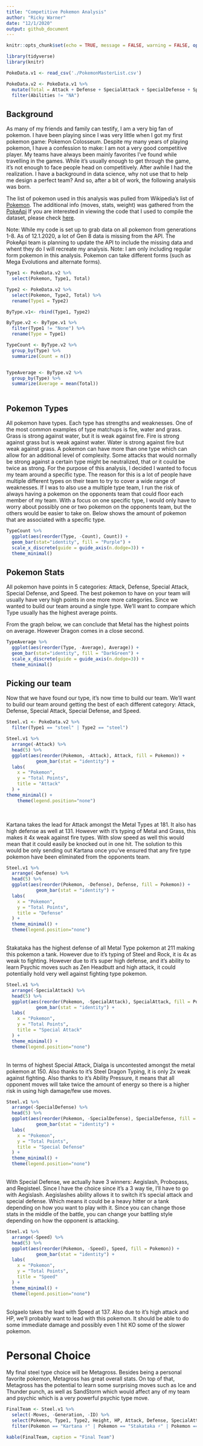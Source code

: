 ```yaml
---
title: "Competitive Pokemon Analysis"
author: "Ricky Warner"
date: "12/1/2020"
output: github_document
---
```


```r
knitr::opts_chunk$set(echo = TRUE, message = FALSE, warning = FALSE, options(knitr.table.format = "html"))
```

```r
library(tidyverse)
library(knitr)
```

``` r

PokeData.v1 <- read_csv('./PokemonMasterList.csv')

PokeData.v2 <- PokeData.v1 %>%
  mutate(Total = Attack + Defense + SpecialAttack + SpecialDefense + Speed) %>%
  filter(Abilities != "NA")


```

## Background 

As many of my friends and family can testify, I am a very big fan of pokemon. I have been playing since I was very little when I got my first pokemon game: Pokemon Colosseum. Despite my many years of playing pokemon, I have a confession to make: I am not a very good competitive player. My teams have always been mainly favorites I've found while travelling in the games. While it's usually enough to get through the game, it's not enough to face people head on competitively. After awhile I had the realization. I have a background in data science, why not use that to help me design a perfect team? And so, after a bit of work, the following analysis was born. 

The list of pokemon used in this analysis was pulled from Wikipedia's list of [Pokemon](https://en.wikipedia.org/wiki/List_of_Pok%C3%A9mon). The additional info (moves, stats, weight) was gathered from the [PokeApi](https://pokeapi.co/) If you are interested in viewing the code that I used to compile the dataset, please check [here](https://github.com/rickytwarner/PokemonAnalysis/blob/master/PokemonAnalysis.R). 

Note: While my code is set up to grab data on all pokemon from generations 1-8. As of 12.1.2020, a lot of Gen 8 data is missing from the API. The PokeApi team is planning to update the API to include the missing data and whent they do I will recreate my analysis. 
Note: I am only including regular form pokemon in this analysis. Pokemon can take different forms (such as Mega Evolutions and alternate forms). 

```r
Type1 <- PokeData.v2 %>%
  select(Pokemon, Type1, Total)

Type2 <- PokeData.v2 %>%
  select(Pokemon, Type2, Total) %>%
  rename(Type1 = Type2)

ByType.v1<- rbind(Type1, Type2)

ByType.v2 <- ByType.v1 %>%
  filter(Type1 != "None") %>%
  rename(Type = Type1)

TypeCount <- ByType.v2 %>%
  group_by(Type) %>%
  summarize(Count = n())


TypeAverage <- ByType.v2 %>%
  group_by(Type) %>%
  summarize(Average = mean(Total))
  
```


## Pokemon Types
All pokemon have types. Each type has strengths and weaknesses. One of the most common examples of type matchups is fire, water and grass. Grass is strong against water, but it is weak against fire. Fire is strong against grass but is weak against water. Water is strong against fire but weak against grass. A pokemon can have more than one type which can allow for an additional level of complexity. Some attacks that would normally be strong against a certain type might be neutralized, that or it could be twice as strong. For the purpose of this analysis, I decided I wanted to focus my team around a specific type. The reason for this is a lot of people have multiple different types on their team to try to cover a wide range of weaknesses. If I was to also use a multiple type team, I run the risk of always having a pokemon on the opponents team that could floor each member of my team. With a focus on one specific type, I would only have to worry about possibly one or two pokemon on the opponents team, but the others would be easier to take on. Below shows the amount of pokemon that are associated with a specific type.

```r


TypeCount %>%
  ggplot(aes(reorder(Type, -Count), Count)) + 
  geom_bar(stat="identity", fill = "Purple") + 
  scale_x_discrete(guide = guide_axis(n.dodge=3)) +
  theme_minimal()
```



## Pokemon Stats
All pokemon have points in 5 categories: Attack, Defense, Special Attack, Special Defense, and Speed. The best pokemon to have on your team will usually have very high points in one more more categories. Since we wanted to build our team around a single type. We'll want to compare which Type usually has the highest average points. 

From the graph below, we can conclude that Metal has the highest points on average. However Dragon comes in a close second. 


``` r

TypeAverage %>%
  ggplot(aes(reorder(Type, -Average), Average)) + 
  geom_bar(stat="identity", fill = "DarkGreen") + 
  scale_x_discrete(guide = guide_axis(n.dodge=3)) +
  theme_minimal() 

```



## Picking our team
Now that we have found our type, it's now time to build our team. We'll want to build our team around getting the best of each different category: Attack, Defense, Special Attack, Special Defense, and Speed. 
```r
Steel.v1 <- PokeData.v2 %>%
  filter(Type1 == "steel" | Type2 == "steel")
```


``` r
Steel.v1 %>%
  arrange(-Attack) %>%
  head(5) %>%
  ggplot(aes(reorder(Pokemon, -Attack), Attack, fill = Pokemon)) +
           geom_bar(stat = "identity") + 
  labs(
    x = "Pokemon",
    y = "Total Points",
    title = "Attack"
  ) +
theme_minimal() + 
    theme(legend.position="none")
  

````
<br>
Kartana takes the lead for Attack amongst the Metal Types at 181. It also has high defense as well at 131. However with it's typing of Metal and Grass, this makes it 4x weak against fire types. With slow speed as well this would mean that it could easily be knocked out in one hit. The solution to this would be only sending out Kartana once you've ensured that any fire type pokemon have been eliminated from the opponents team. 




``` r
Steel.v1 %>%
  arrange(-Defense) %>%
  head(5) %>%
  ggplot(aes(reorder(Pokemon, -Defense), Defense, fill = Pokemon)) +
           geom_bar(stat = "identity") + 
  labs(
    x = "Pokemon",
    y = "Total Points",
    title = "Defense"
  ) + 
  theme_minimal() + 
  theme(legend.position="none")

````
<br>
Stakataka has the highest defense of all Metal Type pokemon at 211 making this pokemon a tank. However due to it's typing of Steel and Rock, it is 4x as weak to fighting. However due to it's super high defense, and it's ability to learn Psychic moves such as Zen Headbutt and high attack, it could potentially hold very well against fighting type pokemon. 

``` r
Steel.v1 %>%
  arrange(-SpecialAttack) %>%
  head(5) %>%
  ggplot(aes(reorder(Pokemon, -SpecialAttack), SpecialAttack, fill = Pokemon)) +
           geom_bar(stat = "identity") + 
  labs(
    x = "Pokemon",
    y = "Total Points",
    title = "Special Attack"
  ) +
  theme_minimal() +
  theme(legend.position="none")

````
<br>
In terms of highest Special Attack, Dialga is uncontested amongst the metal pokemon at 150. Also thanks to it's Steel Dragon Typing, it is only 2x weak against fighting. Also thanks to it's Ability Pressure, it means that all opponent moves will take twice the amount of energy so there is a higher risk in using high damage/few use moves. 

``` r
Steel.v1 %>%
  arrange(-SpecialDefense) %>%
  head(5) %>%
  ggplot(aes(reorder(Pokemon, -SpecialDefense), SpecialDefense, fill = Pokemon)) +
           geom_bar(stat = "identity") + 
  labs(
    x = "Pokemon",
    y = "Total Points",
    title = "Special Defense"
  ) +
  theme_minimal() +
  theme(legend.position="none")


````
<br>
With Special Defense, we actually have 3 winners: Aegislash, Probopass, and Registeel. Since I have the choice since it's a 3 way tie, I'll have to go with Aegislash. Aegislashes ability allows it to switch it's special attack and special defense. Which means it could be a heavy hitter or a tank depending on how you want to play with it. Since you can change those stats in the middle of the battle, you can change your battling style depending on how the opponent is attacking.

``` r
Steel.v1 %>%
  arrange(-Speed) %>%
  head(5) %>%
  ggplot(aes(reorder(Pokemon, -Speed), Speed, fill = Pokemon)) +
           geom_bar(stat = "identity") + 
  labs(
    x = "Pokemon",
    y = "Total Points",
    title = "Speed"
  ) +
  theme_minimal() +
  theme(legend.position="none")

````
<br>
Solgaelo takes the lead with Speed at 137. Also due to it's high attack and HP, we'll probably want to lead with this pokemon. It should be able to do some immediate damage and possibly even 1 hit KO some of the slower pokemon. 

# Personal Choice 
My final steel type choice will be Metagross. Besides being a personal favorite pokemon, Metagross has great overall stats. On top of that, Metagross has the potential to learn some surprising moves such as Ice and Thunder punch, as well as SandStorm which would affect any of my team and psychic which is a very powerful psychic type move. 


``` r
FinalTeam <- Steel.v1 %>%
  select(-Moves, -Generation, -ID) %>%
  select(Pokemon, Type1, Type2, Height, HP, Attack, Defense, SpecialAttack, SpecialDefense, Speed, Total) %>%
  filter(Pokemon == "Kartana ♯" | Pokemon == "Stakataka ♯" | Pokemon == "Dialga" | Pokemon == "Aegislash" | Pokemon == "Solgaleo" | Pokemon == "Metagross")

kable(FinalTeam, caption = "Final Team")

```
